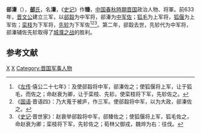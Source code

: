 {{模板:Infobox 先秦人物
|名稱=郤溱
|姓=[[姬姓|姬]]
|氏=[[郤氏|郤]]
|名=溱
|字=
|别名=臻
|别字=
|諡号=
|官位=[[晋国|晋国]]中军佐 
|時代=[[春秋時期|春秋時期]]
|國家=[[晉國|晉國]]
|身份=
|出生日期=
|逝世日期=
}}
'''郤溱'''（{{bd|？||？||catIdx=X郤}}），[[郤氏|'''郤'''氏]]，名'''溱'''，《[[史记|史记]]》作'''臻'''，[[中国|中国]][[春秋時期|春秋時期]][[晋国|晋国]]政治人物、将軍。前633年，[[晋文公|晋文公]]建立三军，以[[郤縠|郤縠]]为中军将，郤溱为[[中军佐|中军佐]]；[[狐毛|狐毛]]为上军将，[[狐偃|狐偃]]为上军佐；[[栾枝|栾枝]]为下军将，[[先轸|先轸]]为下军佐<ref>《[[左传|左传]]·僖公二十七年》：及使郤縠将中军，郤溱佐之；使狐偃将上军，让于狐毛，而佐之；命赵衰为卿，让于栾枝、先轸。使栾枝将下军，先轸佐之。</ref><ref>《[[國語_(書)|国语]]·晋语四》：乃大蒐于被庐，作三军。使郤縠将中军，以为大政，郤溱佐之。</ref><ref>《[[史记|史记]]·晋世家》：赵衰举郤縠将中军，郤臻佐之；使狐偃将上军，狐毛佐之，命赵衰为卿；栾枝将下军，先轸佐之；荀林父御戎，魏焠为右：往伐。</ref>。第二年，郤縠去世，先轸代为中军将，郤溱辅佐先轸取得了[[城濮之战|城濮之战]]的胜利。

==参考文献==
<div class="references-small">
<references></references>
</div>
  
[[Category:春秋战国政治人物|X]]
[[Category:晋卿|X]]
[[Category:晋国军事人物|Category:晋国军事人物]]